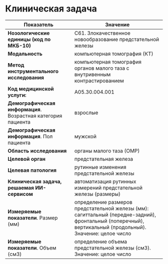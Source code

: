 # Клиническая задача

| Показатель | Значение |
| ------ | ------ |
| **Нозологические единицы (код по МКБ-10)** | С61. Злокачественное новообразование предстательной железы |
| **Модальность** | компьютерная томография (КТ) |
| **Метод инструментального исследования**| компьютерная томография органов малого таза с внутривенным контрастированием |
| **Код медицинской услуги:**| A05.30.004.001 |
| **Демографическая информация**. Возрастная категория пациента |	взрослые |
| **Демографическая информация**. Пол пациента |	мужской |
| **Область исследования** | органы малого таза (ОМР) |
| **Целевой орган** | предстательная железа |
| **Целевая патология** | рутинные изменения предстательной железы |
| **Клиническая задача, решаемая ИИ-сервисом** | автоматизация рутинных измерений предстательной железы (размеры) |
| **Измеряемые показатели**. Размер (мм) | определение размеров предстательной железы (мм): сагиттальный (передне-задний), фронтальный (поперечный), вертикальный (продольный). Значение: целое число |
| **Измеряемые показатели**. Объем (см3) |	определение объема предстательной железы (см3). Значение: целое число |